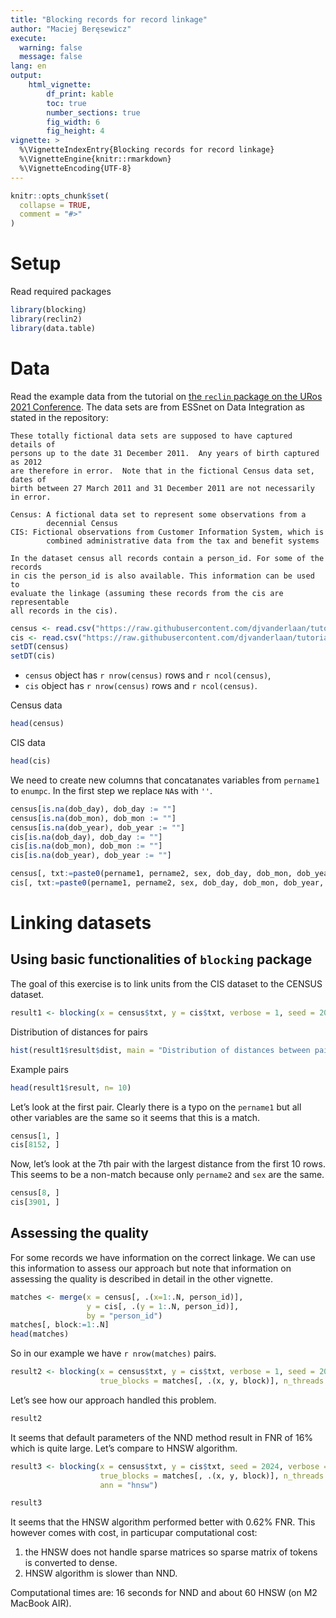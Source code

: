 ```yaml
---
title: "Blocking records for record linkage"
author: "Maciej Beręsewicz"
execute:
  warning: false
  message: false
lang: en
output: 
    html_vignette:
        df_print: kable
        toc: true
        number_sections: true
        fig_width: 6
        fig_height: 4
vignette: >
  %\VignetteIndexEntry{Blocking records for record linkage}
  %\VignetteEngine{knitr::rmarkdown}
  %\VignetteEncoding{UTF-8}
---
```


```r
knitr::opts_chunk$set(
  collapse = TRUE,
  comment = "#>"
)
```

# Setup

Read required packages

```r
library(blocking)
library(reclin2)
library(data.table)
```

# Data

Read the example data from the tutorial on [the `reclin` package on the URos 2021 Conference](https://github.com/djvanderlaan/tutorial-reclin-uros2021). The data sets are from ESSnet on Data Integration as stated in the repository:

```
These totally fictional data sets are supposed to have captured details of
persons up to the date 31 December 2011.  Any years of birth captured as 2012
are therefore in error.  Note that in the fictional Census data set, dates of
birth between 27 March 2011 and 31 December 2011 are not necessarily in error.

Census: A fictional data set to represent some observations from a
        decennial Census
CIS: Fictional observations from Customer Information System, which is
        combined administrative data from the tax and benefit systems

In the dataset census all records contain a person_id. For some of the records
in cis the person_id is also available. This information can be used to
evaluate the linkage (assuming these records from the cis are representable 
all records in the cis). 
```

```r
census <- read.csv("https://raw.githubusercontent.com/djvanderlaan/tutorial-reclin-uros2021/main/data/census.csv")
cis <- read.csv("https://raw.githubusercontent.com/djvanderlaan/tutorial-reclin-uros2021/main/data/cis.csv")
setDT(census)
setDT(cis)
```

+ `census` object has `r nrow(census)` rows and `r ncol(census)`,
+ `cis` object has `r nrow(census)` rows and `r ncol(census)`.

Census data

```r
head(census)
```
CIS data

```r
head(cis)
```

We need to create new columns that concatanates variables from `pername1` to `enumpc`. In the first step we replace `NA`s with `''`. 

```r
census[is.na(dob_day), dob_day := ""]
census[is.na(dob_mon), dob_mon := ""]
census[is.na(dob_year), dob_year := ""]
cis[is.na(dob_day), dob_day := ""]
cis[is.na(dob_mon), dob_mon := ""]
cis[is.na(dob_year), dob_year := ""]

census[, txt:=paste0(pername1, pername2, sex, dob_day, dob_mon, dob_year, enumcap, enumpc)]
cis[, txt:=paste0(pername1, pername2, sex, dob_day, dob_mon, dob_year, enumcap, enumpc)]
```


# Linking datasets

## Using basic functionalities of `blocking` package

The goal of this exercise is to link units from the CIS dataset to the CENSUS dataset. 

```r
result1 <- blocking(x = census$txt, y = cis$txt, verbose = 1, seed = 2024)
```

Distribution of distances for pairs

```r
hist(result1$result$dist, main = "Distribution of distances between pairs", xlab = "Distances")
```

Example pairs

```r
head(result1$result, n= 10)
```

Let's look at the first pair. Clearly there is a typo on the `pername1` but all other variables are the same so it seems that this is a match.

```r
census[1, ]
cis[8152, ]
```

Now, let's look at the 7th pair with the largest distance from the first 10 rows. This seems to be a non-match because only `pername2` and `sex` are the same.

```r
census[8, ]
cis[3901, ]
```


## Assessing the quality

For some records we have information on the correct linkage. We can use this information to assess our approach but note that information on assessing the quality is described in detail in the other vignette. 

```r
matches <- merge(x = census[, .(x=1:.N, person_id)],
                 y = cis[, .(y = 1:.N, person_id)],
                 by = "person_id")
matches[, block:=1:.N]
head(matches)
```
So in our example we have `r nrow(matches)` pairs.

```r
result2 <- blocking(x = census$txt, y = cis$txt, verbose = 1, seed = 2024,
                    true_blocks = matches[, .(x, y, block)], n_threads = 4)
```

Let's see how our approach handled this problem.

```r
result2
```

It seems that default parameters of the NND method result in FNR of 16% which is quite large. Let's compare to HNSW algorithm.

```r
result3 <- blocking(x = census$txt, y = cis$txt, seed = 2024, verbose = 1, 
                    true_blocks = matches[, .(x, y, block)], n_threads = 4, 
                    ann = "hnsw")
```

```r
result3
```

It seems that the HNSW algorithm performed better with 0.62% FNR. This however comes with cost, in particupar computational cost:

1. the HNSW does not handle sparse matrices so sparse matrix of tokens is converted to dense.
2. HNSW algorithm is slower than NND. 

Computational times are: 16 seconds for NND and about 60 HNSW (on M2 MacBook AIR).


